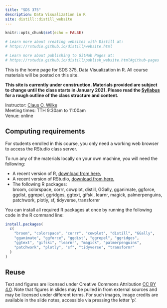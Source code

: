 ```yaml
---
title: "SDS 375"
description: Data Visualization in R
site: distill::distill_website
---
```


```r
knitr::opts_chunk$set(echo = FALSE)

# Learn more about creating websites with Distill at:
# https://rstudio.github.io/distill/website.html

# Learn more about publishing to GitHub Pages at:
# https://rstudio.github.io/distill/publish_website.html#github-pages

```

This is the home page for SDS 375, Data Visualization in R. All course materials will be posted on this site.

**This site is currently under construction. Materials provided are subject to change until the class starts in January 2021. Please read the [Syllabus](syllabus.html) for a rough outline of the class structure and content.**

Instructor: [Claus O. Wilke](https://clauswilke.com)  
Meeting times: TTH 9:30am to 11:00am  
Venue: online  


## Computing requirements

For students enrolled in this course, you only need a working web browser to access the RStudio class server.

To run any of the materials locally on your own machine, you will need the following:

- A recent version of R, [download from here.](https://cloud.r-project.org/)
- A recent version of RStudio, [download from here.](https://rstudio.com/products/rstudio/download/#download)
- The following R packages:    
  broom, colorspace, corrr, cowplot, distill, GGally, gganimate, ggforce, ggdist, ggrepel, ggridges, ggtext, gifski, learnr, magick, palmerpenguins, patchwork, plotly, sf, tidyverse, transformr
  
  
You can install all required R packages at once by running the following code in the R command line:

```r
install.packages(
  c(
    "broom", "colorspace", "corrr", "cowplot", "distill", "GGally",
    "gganimate", "ggforce", "ggdist", "ggrepel", "ggridges",
    "ggtext", "gifski", "learnr", "magick", "palmerpenguins",
    "patchwork", "plotly", "sf", "tidyverse", "transformr"
  )
)
```

## Reuse {.appendix}

Text and figures are licensed under Creative Commons Attribution [CC BY 4.0](https://creativecommons.org/licenses/by/4.0/). Note that figures in slides may be pulled in from external sources and may be licensed under different terms. For such images, image credits are available in the slide notes, accessible via pressing the letter 'p'.
